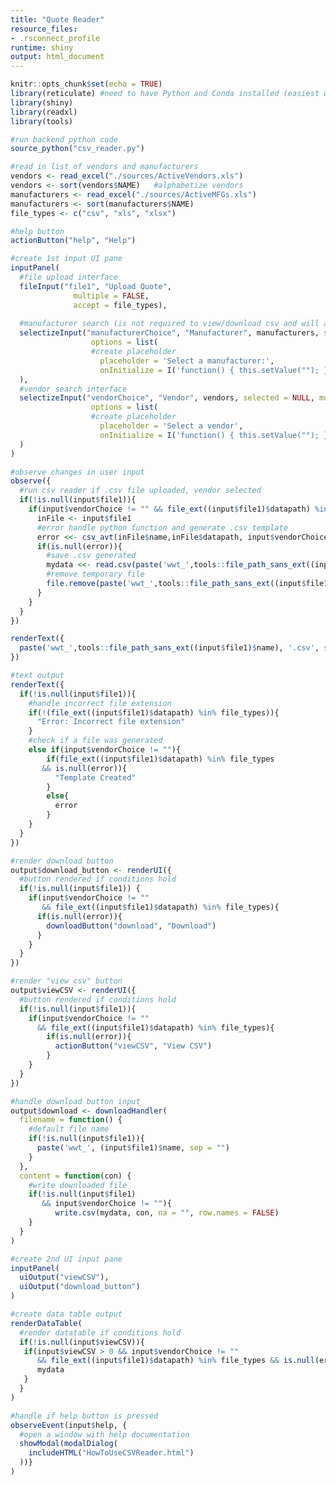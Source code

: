 ```yaml
---
title: "Quote Reader"
resource_files:
- .rsconnect_profile
runtime: shiny
output: html_document
---
```


```r
knitr::opts_chunk$set(echo = TRUE)
library(reticulate) #need to have Python and Conda installed (easiest way is by installing Anaconda, then adding it to your system path)
library(shiny)
library(readxl)
library(tools)
```

```r
#run backend python code
source_python("csv_reader.py")

#read in list of vendors and manufacturers
vendors <- read_excel("./sources/ActiveVendors.xls")
vendors <- sort(vendors$NAME)   #alphabetize vendors
manufacturers <- read_excel("./sources/ActiveMFGs.xls")
manufacturers <- sort(manufacturers$NAME)
file_types <- c("csv", "xls", "xlsx")
```

```r
#help button
actionButton("help", "Help")

#create 1st input UI pane
inputPanel(
  #file upload interface
  fileInput("file1", "Upload Quote",
              multiple = FALSE,
              accept = file_types),
  
  #manufacturer search (is not required to view/download csv and will automatically populate column if in original file)
  selectizeInput("manufacturerChoice", "Manufacturer", manufacturers, selected = NULL, multiple = FALSE, 
                  options = list(
                  #create placeholder
                    placeholder = 'Select a manufacturer:',
                    onInitialize = I('function() { this.setValue(""); }'))
  ),
  #vendor search interface
  selectizeInput("vendorChoice", "Vendor", vendors, selected = NULL, multiple = FALSE, 
                  options = list(
                  #create placeholder
                    placeholder = 'Select a vendor',
                    onInitialize = I('function() { this.setValue(""); }'))
  )
)

#observe changes in user input
observe({
  #run csv reader if .csv file uploaded, vendor selected
  if(!is.null(input$file1)){  
    if(input$vendorChoice != "" && file_ext((input$file1)$datapath) %in% file_types){
      inFile <- input$file1
      #error handle python function and generate .csv template
      error <<- csv_avt(inFile$name,inFile$datapath, input$vendorChoice,input$manufacturerChoice)
      if(is.null(error)){
        #save .csv generated
        mydata <<- read.csv(paste('wwt_',tools::file_path_sans_ext((input$file1)$name), '.csv', sep = ""), check.names = FALSE)
        #remove temporary file
        file.remove(paste('wwt_',tools::file_path_sans_ext((input$file1)$name),'.csv', sep = ""))
      }
    }
  }
})

renderText({
  paste('wwt_',tools::file_path_sans_ext((input$file1)$name), '.csv', sep = "")
})

#text output
renderText({
  if(!is.null(input$file1)){
    #handle incorrect file extension
    if(!(file_ext((input$file1)$datapath) %in% file_types)){
      "Error: Incorrect file extension"
    }
    #check if a file was generated
    else if(input$vendorChoice != ""){
        if(file_ext((input$file1)$datapath) %in% file_types
       && is.null(error)){
          "Template Created"
        }
        else{
          error
        }
    }
  }
})

#render download button
output$download_button <- renderUI({
  #button rendered if conditions hold
  if(!is.null(input$file1)) {
    if(input$vendorChoice != ""
       && file_ext((input$file1)$datapath) %in% file_types){
      if(is.null(error)){
        downloadButton("download", "Download")
      }
    }
  }
})

#render "view csv" button
output$viewCSV <- renderUI({
  #button rendered if conditions hold
  if(!is.null(input$file1)){
    if(input$vendorChoice != ""
      && file_ext((input$file1)$datapath) %in% file_types){
        if(is.null(error)){
          actionButton("viewCSV", "View CSV")
        }
    }
  }
})

#handle download button input
output$download <- downloadHandler(
  filename = function() {
    #default file name
    if(!is.null(input$file1)){
      paste('wwt_', (input$file1)$name, sep = "")
    }
  },
  content = function(con) {
    #write downloaded file
    if(!is.null(input$file1) 
       && input$vendorChoice != ""){
          write.csv(mydata, con, na = "", row.names = FALSE)
    }
  }
)

#create 2nd UI input pane
inputPanel(
  uiOutput("viewCSV"),
  uiOutput("download_button")
)

#create data table output
renderDataTable(
  #render datatable if conditions hold
  if(!is.null(input$viewCSV)){
   if(input$viewCSV > 0 && input$vendorChoice != ""
      && file_ext((input$file1)$datapath) %in% file_types && is.null(error)){
      mydata
   }
  }
)

#handle if help button is pressed
observeEvent(input$help, {
  #open a window with help documentation
  showModal(modalDialog(
    includeHTML("HowToUseCSVReader.html")
  ))}
)
```
